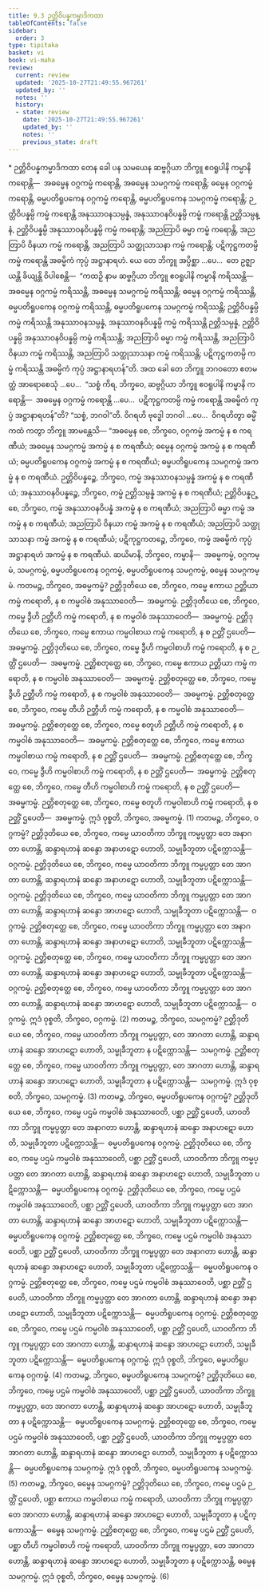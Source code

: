 ```yaml
---
title: 9.3 ဉတ္တိဝိပန္နကမ္မာဒိကထာ
tableOfContents: false
sidebar:
  order: 3
type: tipitaka
basket: vi
book: vi-maha
review:
  current: review
  updated: '2025-10-27T21:49:55.967261'
  updated_by: ''
  notes: ''
  history:
  - state: review
    date: '2025-10-27T21:49:55.967261'
    updated_by: ''
    notes: ''
    previous_state: draft
---
```



<ReviewStatus review={frontmatter.review} showDetails={true} />

<HypothesisAnnotation frontmatter={frontmatter} />

<DynamicBreadcrumb />

<Paragraph type="center" book="vi-maha">
* ဉတ္တိဝိပန္နကမ္မာဒိကထာ
</Paragraph>

<Division number="385" book="vi-maha" e="ch" v="3" p="435">

<Paragraph number="1786" book="vi-maha">
တေန ခေါ ပန သမယေန ဆဗ္ဗဂ္ဂိယာ ဘိက္ခူ ဧဝရူပါနိ ကမ္မာနိ ကရောန္တိ—  အဓမ္မေန ဝဂ္ဂကမ္မံ ကရောန္တိ, အဓမ္မေန သမဂ္ဂကမ္မံ ကရောန္တိ; ဓမ္မေန ဝဂ္ဂကမ္မံ ကရောန္တိ, ဓမ္မပတိရူပကေန ဝဂ္ဂကမ္မံ ကရောန္တိ, ဓမ္မပတိရူပကေန သမဂ္ဂကမ္မံ ကရောန္တိ; ဉတ္တိဝိပန္နမ္ပိ ကမ္မံ ကရောန္တိ အနုဿာဝနသမ္ပန္နံ, အနုဿာဝနဝိပန္နမ္ပိ ကမ္မံ ကရောန္တိ ဉတ္တိသမ္ပန္နံ, ဉတ္တိဝိပန္နမ္ပိ အနုဿာဝနဝိပန္နမ္ပိ ကမ္မံ ကရောန္တိ; အညတြာပိ ဓမ္မာ ကမ္မံ ကရောန္တိ, အညတြာပိ ဝိနယာ ကမ္မံ ကရောန္တိ, အညတြာပိ သတ္ထုသာသနာ ကမ္မံ ကရောန္တိ; ပဋိကုဋ္ဌကတမ္ပိ ကမ္မံ ကရောန္တိ အဓမ္မိကံ ကုပ္ပံ အဋ္ဌာနာရဟံ.
</Paragraph>

<Paragraph number="1787" book="vi-maha">
ယေ တေ ဘိက္ခူ အပ္ပိစ္ဆာ …ပေ…  တေ ဥဇ္ဈာယန္တိ ခိယျန္တိ ဝိပါစေန္တိ—  “ကထဉှိ နာမ ဆဗ္ဗဂ္ဂိယာ ဘိက္ခူ ဧဝရူပါနိ ကမ္မာနိ ကရိဿန္တိ—  အဓမ္မေန ဝဂ္ဂကမ္မံ ကရိဿန္တိ, အဓမ္မေန သမဂ္ဂကမ္မံ ကရိဿန္တိ; ဓမ္မေန ဝဂ္ဂကမ္မံ ကရိဿန္တိ, ဓမ္မပတိရူပကေန ဝဂ္ဂကမ္မံ ကရိဿန္တိ, ဓမ္မပတိရူပကေန သမဂ္ဂကမ္မံ ကရိဿန္တိ; ဉတ္တိဝိပန္နမ္ပိ ကမ္မံ ကရိဿန္တိ အနုဿာဝနသမ္ပန္နံ, အနုဿာဝနဝိပန္နမ္ပိ ကမ္မံ ကရိဿန္တိ ဉတ္တိသမ္ပန္နံ, ဉတ္တိဝိပန္နမ္ပိ အနုဿာဝနဝိပန္နမ္ပိ ကမ္မံ ကရိဿန္တိ; အညတြာပိ ဓမ္မာ ကမ္မံ ကရိဿန္တိ, အညတြာပိ ဝိနယာ ကမ္မံ ကရိဿန္တိ, အညတြာပိ သတ္ထုသာသနာ ကမ္မံ ကရိဿန္တိ; ပဋိကုဋ္ဌကတမ္ပိ ကမ္မံ ကရိဿန္တိ အဓမ္မိကံ ကုပ္ပံ အဋ္ဌာနာရဟန်”တိ.
</Paragraph>

<Paragraph number="1788" book="vi-maha">
အထ ခေါ တေ ဘိက္ခူ ဘဂဝတော ဧတမတ္ထံ အာရောစေသုံ …ပေ…  “သစ္စံ ကိရ, ဘိက္ခဝေ, ဆဗ္ဗဂ္ဂိယာ ဘိက္ခူ ဧဝရူပါနိ ကမ္မာနိ ကရောန္တိ—  အဓမ္မေန ဝဂ္ဂကမ္မံ ကရောန္တိ …ပေ…  ပဋိကုဋ္ဌကတမ္ပိ ကမ္မံ ကရောန္တိ အဓမ္မိကံ ကုပ္ပံ အဋ္ဌာနာရဟန်”တိ? “သစ္စံ, ဘဂဝါ”တိ. ဝိဂရဟိ ဗုဒ္ဓေါ ဘဂဝါ …ပေ…  ဝိဂရဟိတွာ ဓမ္မိံ ကထံ ကတွာ ဘိက္ခူ အာမန္တေသိ—
</Paragraph>

</Division>
<Division number="386" book="vi-maha" e="ch" v="3" p="436">

<Paragraph number="1789" book="vi-maha">
“အဓမ္မေန စေ, ဘိက္ခဝေ, ဝဂ္ဂကမ္မံ အကမ္မံ န စ ကရဏီယံ; အဓမ္မေန သမဂ္ဂကမ္မံ အကမ္မံ န စ ကရဏီယံ; ဓမ္မေန ဝဂ္ဂကမ္မံ အကမ္မံ န စ ကရဏီယံ; ဓမ္မပတိရူပကေန ဝဂ္ဂကမ္မံ အကမ္မံ န စ ကရဏီယံ; ဓမ္မပတိရူပကေန သမဂ္ဂကမ္မံ အကမ္မံ န စ ကရဏီယံ. ဉတ္တိဝိပန္နဉ္စေ, ဘိက္ခဝေ, ကမ္မံ အနုဿာဝနသမ္ပန္နံ အကမ္မံ န စ ကရဏီယံ; အနုဿာဝနဝိပန္နဉ္စေ, ဘိက္ခဝေ, ကမ္မံ ဉတ္တိသမ္ပန္နံ အကမ္မံ န စ ကရဏီယံ; ဉတ္တိဝိပန္နဉ္စေ, ဘိက္ခဝေ, ကမ္မံ အနုဿာဝနဝိပန္နံ အကမ္မံ န စ ကရဏီယံ; အညတြာပိ ဓမ္မာ ကမ္မံ အကမ္မံ န စ ကရဏီယံ; အညတြာပိ ဝိနယာ ကမ္မံ အကမ္မံ န စ ကရဏီယံ; အညတြာပိ သတ္ထုသာသနာ ကမ္မံ အကမ္မံ န စ ကရဏီယံ; ပဋိကုဋ္ဌကတဉ္စေ, ဘိက္ခဝေ, ကမ္မံ အဓမ္မိကံ ကုပ္ပံ အဋ္ဌာနာရဟံ အကမ္မံ န စ ကရဏီယံ.
</Paragraph>

</Division>
<Division number="387" book="vi-maha" e="ch" v="3" p="436">

<Paragraph number="1790" book="vi-maha">
ဆယိမာနိ, ဘိက္ခဝေ, ကမ္မာနိ—  အဓမ္မကမ္မံ, ဝဂ္ဂကမ္မံ, သမဂ္ဂကမ္မံ, ဓမ္မပတိရူပကေန ဝဂ္ဂကမ္မံ, ဓမ္မပတိရူပကေန သမဂ္ဂကမ္မံ, ဓမ္မေန သမဂ္ဂကမ္မံ.
</Paragraph>

<Paragraph number="1791" book="vi-maha">
ကတမဉ္စ, ဘိက္ခဝေ, အဓမ္မကမ္မံ? ဉတ္တိဒုတိယေ စေ, ဘိက္ခဝေ, ကမ္မေ ဧကာယ ဉတ္တိယာ ကမ္မံ ကရောတိ, န စ ကမ္မဝါစံ အနုဿာဝေတိ—  အဓမ္မကမ္မံ. ဉတ္တိဒုတိယေ စေ, ဘိက္ခဝေ, ကမ္မေ ဒွီဟိ ဉတ္တီဟိ ကမ္မံ ကရောတိ, န စ ကမ္မဝါစံ အနုဿာဝေတိ—  အဓမ္မကမ္မံ. ဉတ္တိဒုတိယေ စေ, ဘိက္ခဝေ, ကမ္မေ ဧကာယ ကမ္မဝါစာယ ကမ္မံ ကရောတိ, န စ ဉတ္တိံ ဌပေတိ—  အဓမ္မကမ္မံ. ဉတ္တိဒုတိယေ စေ, ဘိက္ခဝေ, ကမ္မေ ဒွီဟိ ကမ္မဝါစာဟိ ကမ္မံ ကရောတိ, န စ ဉတ္တိံ ဌပေတိ—  အဓမ္မကမ္မံ. ဉတ္တိစတုတ္ထေ စေ, ဘိက္ခဝေ, ကမ္မေ ဧကာယ ဉတ္တိယာ ကမ္မံ ကရောတိ, န စ ကမ္မဝါစံ အနုဿာဝေတိ—  အဓမ္မကမ္မံ. ဉတ္တိစတုတ္ထေ စေ, ဘိက္ခဝေ, ကမ္မေ ဒွီဟိ ဉတ္တီဟိ ကမ္မံ ကရောတိ, န စ ကမ္မဝါစံ အနုဿာဝေတိ—  အဓမ္မကမ္မံ. ဉတ္တိစတုတ္ထေ စေ, ဘိက္ခဝေ, ကမ္မေ တီဟိ ဉတ္တီဟိ ကမ္မံ ကရောတိ, န စ ကမ္မဝါစံ အနုဿာဝေတိ—  အဓမ္မကမ္မံ. ဉတ္တိစတုတ္ထေ စေ, ဘိက္ခဝေ, ကမ္မေ စတူဟိ ဉတ္တီဟိ ကမ္မံ ကရောတိ, န စ ကမ္မဝါစံ အနုဿာဝေတိ—  အဓမ္မကမ္မံ. ဉတ္တိစတုတ္ထေ စေ, ဘိက္ခဝေ, ကမ္မေ ဧကာယ ကမ္မဝါစာယ ကမ္မံ ကရောတိ, န စ ဉတ္တိံ ဌပေတိ—  အဓမ္မကမ္မံ. ဉတ္တိစတုတ္ထေ စေ, ဘိက္ခဝေ, ကမ္မေ ဒွီဟိ ကမ္မဝါစာဟိ ကမ္မံ ကရောတိ, န စ ဉတ္တိံ ဌပေတိ—  အဓမ္မကမ္မံ. ဉတ္တိစတုတ္ထေ စေ, ဘိက္ခဝေ, ကမ္မေ တီဟိ ကမ္မဝါစာဟိ ကမ္မံ ကရောတိ, န စ ဉတ္တိံ ဌပေတိ—  အဓမ္မကမ္မံ. ဉတ္တိစတုတ္ထေ စေ, ဘိက္ခဝေ, ကမ္မေ စတူဟိ ကမ္မဝါစာဟိ ကမ္မံ ကရောတိ, န စ ဉတ္တိံ ဌပေတိ—  အဓမ္မကမ္မံ. ဣဒံ ဝုစ္စတိ, ဘိက္ခဝေ, အဓမ္မကမ္မံ. (1)
</Paragraph>

<Paragraph number="1792" book="vi-maha">
ကတမဉ္စ, ဘိက္ခဝေ, ဝဂ္ဂကမ္မံ? ဉတ္တိဒုတိယေ စေ, ဘိက္ခဝေ, ကမ္မေ ယာဝတိကာ ဘိက္ခူ ကမ္မပ္ပတ္တာ တေ အနာဂတာ ဟောန္တိ, ဆန္ဒာရဟာနံ ဆန္ဒော အနာဟဋော ဟောတိ, သမ္မုခီဘူတာ ပဋိက္ကောသန္တိ—  ဝဂ္ဂကမ္မံ. ဉတ္တိဒုတိယေ စေ, ဘိက္ခဝေ, ကမ္မေ ယာဝတိကာ ဘိက္ခူ ကမ္မပ္ပတ္တာ တေ အာဂတာ ဟောန္တိ, ဆန္ဒာရဟာနံ ဆန္ဒော အနာဟဋော ဟောတိ, သမ္မုခီဘူတာ ပဋိက္ကောသန္တိ—  ဝဂ္ဂကမ္မံ. ဉတ္တိဒုတိယေ စေ, ဘိက္ခဝေ, ကမ္မေ ယာဝတိကာ ဘိက္ခူ ကမ္မပ္ပတ္တာ တေ အာဂတာ ဟောန္တိ, ဆန္ဒာရဟာနံ ဆန္ဒော အာဟဋော ဟောတိ, သမ္မုခီဘူတာ ပဋိက္ကောသန္တိ—  ဝဂ္ဂကမ္မံ. ဉတ္တိစတုတ္ထေ စေ, ဘိက္ခဝေ, ကမ္မေ ယာဝတိကာ ဘိက္ခူ ကမ္မပ္ပတ္တာ တေ အနာဂတာ ဟောန္တိ, ဆန္ဒာရဟာနံ ဆန္ဒော အနာဟဋော ဟောတိ, သမ္မုခီဘူတာ ပဋိက္ကောသန္တိ—  ဝဂ္ဂကမ္မံ. ဉတ္တိစတုတ္ထေ စေ, ဘိက္ခဝေ, ကမ္မေ ယာဝတိကာ ဘိက္ခူ ကမ္မပ္ပတ္တာ တေ အာဂတာ ဟောန္တိ, ဆန္ဒာရဟာနံ ဆန္ဒော အနာဟဋော ဟောတိ, သမ္မုခီဘူတာ ပဋိက္ကောသန္တိ—  ဝဂ္ဂကမ္မံ. ဉတ္တိစတုတ္ထေ စေ, ဘိက္ခဝေ, ကမ္မေ ယာဝတိကာ ဘိက္ခူ ကမ္မပ္ပတ္တာ တေ အာဂတာ ဟောန္တိ, ဆန္ဒာရဟာနံ ဆန္ဒော အာဟဋော ဟောတိ, သမ္မုခီဘူတာ ပဋိက္ကောသန္တိ—  ဝဂ္ဂကမ္မံ. ဣဒံ ဝုစ္စတိ, ဘိက္ခဝေ, ဝဂ္ဂကမ္မံ. (2)
</Paragraph>

<Paragraph number="1793" book="vi-maha">
ကတမဉ္စ, ဘိက္ခဝေ, သမဂ္ဂကမ္မံ? ဉတ္တိဒုတိယေ စေ, ဘိက္ခဝေ, ကမ္မေ ယာဝတိကာ ဘိက္ခူ ကမ္မပ္ပတ္တာ, တေ အာဂတာ ဟောန္တိ, ဆန္ဒာရဟာနံ ဆန္ဒော အာဟဋော ဟောတိ, သမ္မုခီဘူတာ န ပဋိက္ကောသန္တိ—  သမဂ္ဂကမ္မံ. ဉတ္တိစတုတ္ထေ စေ, ဘိက္ခဝေ, ကမ္မေ ယာဝတိကာ ဘိက္ခူ ကမ္မပ္ပတ္တာ, တေ အာဂတာ ဟောန္တိ, ဆန္ဒာရဟာနံ ဆန္ဒော အာဟဋော ဟောတိ, သမ္မုခီဘူတာ န ပဋိက္ကောသန္တိ—  သမဂ္ဂကမ္မံ. ဣဒံ ဝုစ္စတိ, ဘိက္ခဝေ, သမဂ္ဂကမ္မံ. (3)
</Paragraph>

<Paragraph number="1794" book="vi-maha">
ကတမဉ္စ, ဘိက္ခဝေ, ဓမ္မပတိရူပကေန ဝဂ္ဂကမ္မံ? ဉတ္တိဒုတိယေ စေ, ဘိက္ခဝေ, ကမ္မေ ပဌမံ ကမ္မဝါစံ အနုဿာဝေတိ, ပစ္ဆာ ဉတ္တိံ ဌပေတိ, ယာဝတိကာ ဘိက္ခူ ကမ္မပ္ပတ္တာ တေ အနာဂတာ ဟောန္တိ, ဆန္ဒာရဟာနံ ဆန္ဒော အနာဟဋော ဟောတိ, သမ္မုခီဘူတာ ပဋိက္ကောသန္တိ—  ဓမ္မပတိရူပကေန ဝဂ္ဂကမ္မံ. ဉတ္တိဒုတိယေ စေ, ဘိက္ခဝေ, ကမ္မေ ပဌမံ ကမ္မဝါစံ အနုဿာဝေတိ, ပစ္ဆာ ဉတ္တိံ ဌပေတိ, ယာဝတိကာ ဘိက္ခူ ကမ္မပ္ပတ္တာ တေ အာဂတာ ဟောန္တိ, ဆန္ဒာရဟာနံ ဆန္ဒော အနာဟဋော ဟောတိ, သမ္မုခီဘူတာ ပဋိက္ကောသန္တိ—  ဓမ္မပတိရူပကေန ဝဂ္ဂကမ္မံ. ဉတ္တိဒုတိယေ စေ, ဘိက္ခဝေ, ကမ္မေ ပဌမံ ကမ္မဝါစံ အနုဿာဝေတိ, ပစ္ဆာ ဉတ္တိံ ဌပေတိ, ယာဝတိကာ ဘိက္ခူ ကမ္မပ္ပတ္တာ တေ အာဂတာ ဟောန္တိ, ဆန္ဒာရဟာနံ ဆန္ဒော အာဟဋော ဟောတိ, သမ္မုခီဘူတာ ပဋိက္ကောသန္တိ—  ဓမ္မပတိရူပကေန ဝဂ္ဂကမ္မံ. ဉတ္တိစတုတ္ထေ စေ, ဘိက္ခဝေ, ကမ္မေ ပဌမံ ကမ္မဝါစံ အနုဿာဝေတိ, ပစ္ဆာ ဉတ္တိံ ဌပေတိ, ယာဝတိကာ ဘိက္ခူ ကမ္မပ္ပတ္တာ တေ အနာဂတာ ဟောန္တိ, ဆန္ဒာရဟာနံ ဆန္ဒော အနာဟဋော ဟောတိ, သမ္မုခီဘူတာ ပဋိက္ကောသန္တိ—  ဓမ္မပတိရူပကေန ဝဂ္ဂကမ္မံ. ဉတ္တိစတုတ္ထေ စေ, ဘိက္ခဝေ, ကမ္မေ ပဌမံ ကမ္မဝါစံ အနုဿာဝေတိ, ပစ္ဆာ ဉတ္တိံ ဌပေတိ, ယာဝတိကာ ဘိက္ခူ ကမ္မပ္ပတ္တာ တေ အာဂတာ ဟောန္တိ, ဆန္ဒာရဟာနံ ဆန္ဒော အနာဟဋော ဟောတိ, သမ္မုခီဘူတာ ပဋိက္ကောသန္တိ—  ဓမ္မပတိရူပကေန ဝဂ္ဂကမ္မံ. ဉတ္တိစတုတ္ထေ စေ, ဘိက္ခဝေ, ကမ္မေ ပဌမံ ကမ္မဝါစံ အနုဿာဝေတိ, ပစ္ဆာ ဉတ္တိံ ဌပေတိ, ယာဝတိကာ ဘိက္ခူ ကမ္မပ္ပတ္တာ တေ အာဂတာ ဟောန္တိ, ဆန္ဒာရဟာနံ ဆန္ဒော အာဟဋော ဟောတိ, သမ္မုခီဘူတာ ပဋိက္ကောသန္တိ—  ဓမ္မပတိရူပကေန ဝဂ္ဂကမ္မံ. ဣဒံ ဝုစ္စတိ, ဘိက္ခဝေ, ဓမ္မပတိရူပကေန ဝဂ္ဂကမ္မံ. (4)
</Paragraph>

<Paragraph number="1795" book="vi-maha">
ကတမဉ္စ, ဘိက္ခဝေ, ဓမ္မပတိရူပကေန သမဂ္ဂကမ္မံ? ဉတ္တိဒုတိယေ စေ, ဘိက္ခဝေ, ကမ္မေ ပဌမံ ကမ္မဝါစံ အနုဿာဝေတိ, ပစ္ဆာ ဉတ္တိံ ဌပေတိ, ယာဝတိကာ ဘိက္ခူ ကမ္မပ္ပတ္တာ, တေ အာဂတာ ဟောန္တိ, ဆန္ဒာရဟာနံ ဆန္ဒော အာဟဋော ဟောတိ, သမ္မုခီဘူတာ န ပဋိက္ကောသန္တိ—  ဓမ္မပတိရူပကေန သမဂ္ဂကမ္မံ. ဉတ္တိစတုတ္ထေ စေ, ဘိက္ခဝေ, ကမ္မေ ပဌမံ ကမ္မဝါစံ အနုဿာဝေတိ, ပစ္ဆာ ဉတ္တိံ ဌပေတိ, ယာဝတိကာ ဘိက္ခူ ကမ္မပ္ပတ္တာ တေ အာဂတာ ဟောန္တိ, ဆန္ဒာရဟာနံ ဆန္ဒော အာဟဋော ဟောတိ, သမ္မုခီဘူတာ န ပဋိက္ကောသန္တိ—  ဓမ္မပတိရူပကေန သမဂ္ဂကမ္မံ. ဣဒံ ဝုစ္စတိ, ဘိက္ခဝေ, ဓမ္မပတိရူပကေန သမဂ္ဂကမ္မံ. (5)
</Paragraph>

<Paragraph number="1796" book="vi-maha">
ကတမဉ္စ, ဘိက္ခဝေ, ဓမ္မေန သမဂ္ဂကမ္မံ? ဉတ္တိဒုတိယေ စေ, ဘိက္ခဝေ, ကမ္မေ ပဌမံ ဉတ္တိံ ဌပေတိ, ပစ္ဆာ ဧကာယ ကမ္မဝါစာယ ကမ္မံ ကရောတိ, ယာဝတိကာ ဘိက္ခူ ကမ္မပ္ပတ္တာ တေ အာဂတာ ဟောန္တိ, ဆန္ဒာရဟာနံ ဆန္ဒော အာဟဋော ဟောတိ, သမ္မုခီဘူတာ န ပဋိက္ကောသန္တိ—  ဓမ္မေန သမဂ္ဂကမ္မံ. ဉတ္တိစတုတ္ထေ စေ, ဘိက္ခဝေ, ကမ္မေ ပဌမံ ဉတ္တိံ ဌပေတိ, ပစ္ဆာ တီဟိ ကမ္မဝါစာဟိ ကမ္မံ ကရောတိ, ယာဝတိကာ ဘိက္ခူ ကမ္မပ္ပတ္တာ, တေ အာဂတာ ဟောန္တိ, ဆန္ဒာရဟာနံ ဆန္ဒော အာဟဋော ဟောတိ, သမ္မုခီဘူတာ န ပဋိက္ကောသန္တိ, ဓမ္မေန သမဂ္ဂကမ္မံ. ဣဒံ ဝုစ္စတိ, ဘိက္ခဝေ, ဓမ္မေန သမဂ္ဂကမ္မံ. (6)
</Paragraph>
</Division>